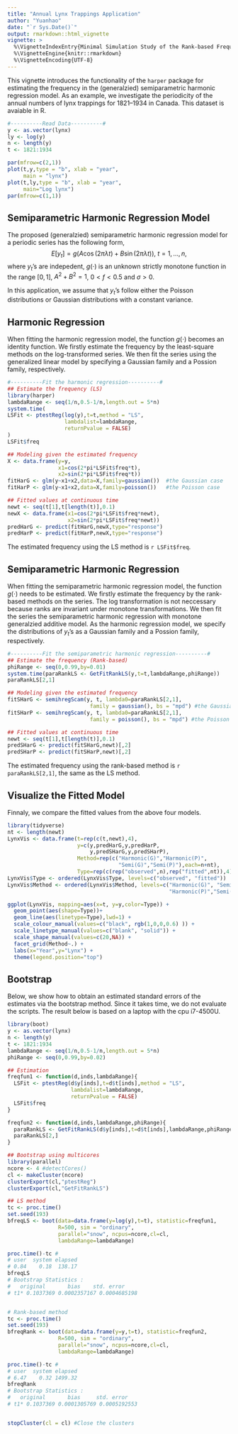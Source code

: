 ```yaml
---
title: "Annual Lynx Trappings Application"
author: "Yuanhao"
date: "`r Sys.Date()`"
output: rmarkdown::html_vignette
vignette: >
  %\VignetteIndexEntry{Minimal Simulation Study of the Rank-based Frequency Estimator}
  %\VignetteEngine{knitr::rmarkdown}
  %\VignetteEncoding{UTF-8}
---
```


This vignette introduces the functionality of the `harper` package for 
estimating the frequency in the (generalzied) semiparametric harmonic regression model.
As an example, we investigate the periodicity of
the annual numbers of lynx trappings for 1821–1934 in Canada.
This dataset is avaiable in R.
```r
#----------Read Data----------#
y <- as.vector(lynx)
ly <- log(y)
n <- length(y)
t <- 1821:1934

par(mfrow=c(2,1))
plot(t,y,type = "b", xlab = "year",
     main = "lynx")
plot(t,ly,type = "b", xlab = "year",
     main="Log lynx")
par(mfrow=c(1,1))
```



## Semiparametric Harmonic Regression Model

The proposed (generalzied) semiparametric harmonic regression model 
for a periodic series has the following form,
$$E[y_t] = g( A \cos(2\pi\lambda t)+B \sin(2\pi\lambda t) ),\ t=1,...,n,$$
where $y_{t}$'s are indepedent, $g(\cdot)$ is an unknown strictly monotone function in the range $[0,1]$, 
$A^2 + B^2 =1$, $0<f<0.5$ and $\sigma>0$.

In this application, we assume that $y_t$'s follow either the Poisson distributions or
Gaussian distributions with a constant variance.


## Harmonic Regression 

When fitting the harmonic regression model, the function $g(\cdot)$ becomes an identity function.
We firstly estimate the frequency by the least-square methods on the log-transformed series.
We then fit the series using the generalized linear model by specifying 
a Gaussian family and a Possion family, respectively.


```r
#----------Fit the harmonic regression----------#
## Estimate the frequency (LS)
library(harper)
lambdaRange <- seq(1/n,0.5-1/n,length.out = 5*n)
system.time(
LSFit <- ptestReg(log(y),t=t,method = "LS",
                  lambdalist=lambdaRange,
                  returnPvalue = FALSE)
)
LSFit$freq

## Modeling given the estimated frequency
X <- data.frame(y=y,
                x1=cos(2*pi*LSFit$freq*t),
                x2=sin(2*pi*LSFit$freq*t))
fitHarG <- glm(y~x1+x2,data=X,family=gaussian())  #the Gaussian case
fitHarP <- glm(y~x1+x2,data=X,family=poisson())   #the Poisson case

## Fitted values at continuous time
newt <- seq(t[1],t[length(t)],0.1)
newX <- data.frame(x1=cos(2*pi*LSFit$freq*newt),
                   x2=sin(2*pi*LSFit$freq*newt))
predHarG <- predict(fitHarG,newX,type="response")
predHarP <- predict(fitHarP,newX,type="response")
```

The estimated frequency using the LS method is `r LSFit$freq`.

## Semiparametric Harmonic Regression 

When fitting the semiparametric harmonic regression model, the function $g(\cdot)$ needs to be estimated.
We firstly estimate the frequency by the rank-based methods on the series.
The log transformation is not neccessary because ranks are invariant under monotone transformations.
We then fit the series the semiparametric harmonic regression with monotone generalzied additive model.
As the harmonic regression model, we specify the distributions of $y_t$'s as 
a Gaussian family and a Possion family, respectively.


```r
#----------Fit the semiparametric harmonic regression----------#
## Estimate the frequency (Rank-based)
phiRange <- seq(0,0.99,by=0.01) 
system.time(paraRankLS <- GetFitRankLS(y,t=t,lambdaRange,phiRange)) 
paraRankLS[2,1]

## Modeling given the estimated frequency
fitSHarG <- semihregScam(y, t, lambda0=paraRankLS[2,1],
                          family = gaussian(), bs = "mpd") #the Gaussian case
fitSHarP <- semihregScam(y, t, lambda0=paraRankLS[2,1],
                          family = poisson(), bs = "mpd") #the Poisson case

## Fitted values at continuous time
newt <- seq(t[1],t[length(t)],0.1)
predSHarG <- predict(fitSHarG,newt)[,2]
predSHarP <- predict(fitSHarP,newt)[,2]

```

The estimated frequency using the rank-based method is `r paraRankLS[2,1]`,
the same as the LS method.

## Visualize the Fitted Model

Finnaly, we compare the fitted values from the above four models.
```r
library(tidyverse)
nt <- length(newt)
LynxVis <- data.frame(t=rep(c(t,newt),4),
                      y=c(y,predHarG,y,predHarP,
                          y,predSHarG,y,predSHarP),
                      Method=rep(c("Harmonic(G)","Harmonic(P)",
                                   "Semi(G)","Semi(P)"),each=n+nt),
                      Type=rep(c(rep("observed",n),rep("fitted",nt)),4))
LynxVis$Type <- ordered(LynxVis$Type, levels=c("observed", "fitted"))
LynxVis$Method <- ordered(LynxVis$Method, levels=c("Harmonic(G)", "Semi(G)",
                                                   "Harmonic(P)","Semi(P)"))

ggplot(LynxVis, mapping=aes(x=t, y=y,color=Type)) +
  geom_point(aes(shape=Type))+
  geom_line(aes(linetype=Type),lwd=1) +
  scale_colour_manual(values=c("black", rgb(1,0,0,0.6) )) +
  scale_linetype_manual(values=c("blank", "solid")) +
  scale_shape_manual(values=c(20,NA)) +
  facet_grid(Method~.) +
  labs(x="Year",y="Lynx") +
  theme(legend.position="top")
```


## Bootstrap
Below, we show how to obtain an estimated standard errors of the estimates via the bootstrap method.
Since it takes time, we do not evaluate the scripts.
The result below is based on a laptop with the cpu i7-4500U.

```r
library(boot)
y <- as.vector(lynx)
n <- length(y)
t <- 1821:1934
lambdaRange <- seq(1/n,0.5-1/n,length.out = 5*n)
phiRange <- seq(0,0.99,by=0.02) 

## Estimation
freqfun1 <- function(d,inds,lambdaRange){
  LSFit <- ptestReg(d$y[inds],t=d$t[inds],method = "LS",
                    lambdalist=lambdaRange,
                    returnPvalue = FALSE)
  LSFit$freq
}

freqfun2 <- function(d,inds,lambdaRange,phiRange){
  paraRankLS <- GetFitRankLS(d$y[inds],t=d$t[inds],lambdaRange,phiRange)
  paraRankLS[2,]
}

## Bootstrap using multicores
library(parallel)
ncore <- 4 #detectCores() 
cl <- makeCluster(ncore) 
clusterExport(cl,"ptestReg")  
clusterExport(cl,"GetFitRankLS") 

## LS method
tc <- proc.time()
set.seed(193)
bfreqLS <- boot(data=data.frame(y=log(y),t=t), statistic=freqfun1, 
                R=500, sim = "ordinary",
                parallel="snow", ncpus=ncore,cl=cl,
                lambdaRange=lambdaRange)

proc.time()-tc #
# user  system elapsed 
# 0.84    0.18  138.17 
bfreqLS
# Bootstrap Statistics :
#   original       bias    std. error
# t1* 0.1037369 0.0002357167 0.0004685198


# Rank-based method
tc <- proc.time()
set.seed(193)
bfreqRank <- boot(data=data.frame(y=y,t=t), statistic=freqfun2, 
                R=500, sim = "ordinary",
                parallel="snow", ncpus=ncore,cl=cl,
                lambdaRange=lambdaRange)

proc.time()-tc #
# user  system elapsed 
# 6.47    0.32 1499.32 
bfreqRank
# Bootstrap Statistics :
#   original       bias     std. error
# t1* 0.1037369 0.0001305769 0.0005192553


stopCluster(cl = cl) #Close the clusters
```

